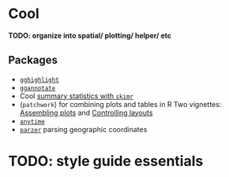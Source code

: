 # Cool


**TODO: organize into spatial/ plotting/ helper/ etc**

## Packages

* [`gghighlight`](https://yutannihilation.github.io/gghighlight/articles/gghighlight.html)
* [`ggannotate`](https://github.com/MattCowgill/ggannotate)
* Cool [summary statistics with `skimr`](https://github.com/ropensci/skimr)
* (`patchwork`) for combining plots and tables in R
Two vignettes: [Assembling plots](https://patchwork.data-imaginist.com/articles/assembly.html) and [Controlling layouts](https://patchwork.data-imaginist.com/articles/layout.html)
* [`anytime`](https://github.com/eddelbuettel/anytime) 
* [`parzer`](https://github.com/ropensci/parzer) parsing geographic coordinates



# TODO: style guide essentials

